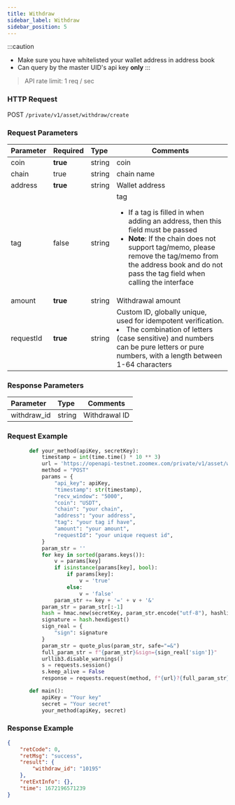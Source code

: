 ```yaml
---
title: Withdraw
sidebar_label: Withdraw
sidebar_position: 5
---
```


:::caution
* Make sure you have whitelisted your wallet address in address book
* Can query by the master UID's api key **only**
:::

> API rate limit: 1 req / sec

### HTTP Request
POST `/private/v1/asset/withdraw/create`

### Request Parameters
| Parameter | Required | Type | Comments|
|:----- |:-------|:-----|------ |
|coin |**true** |string |coin |
|chain |true |string |chain name |
|address |**true** |string |Wallet address |
|tag |false |string |tag <ul><li>If a tag is filled in when adding an address, then this field must be passed</li><li>**Note**: If the chain does not support tag/memo, please remove the tag/memo from the address book and do not pass the tag field when calling the interface</li></ul> |
|amount |**true** |string |Withdrawal amount |
|requestId |**true** |string |Custom ID, globally unique, used for idempotent verification. <li>The combination of letters (case sensitive) and numbers can be pure letters or pure numbers, with a length between 1-64 characters</li> |

### Response Parameters
| Parameter | Type | Comments|
|:----- |:-----|----- |
|withdraw_id |string|Withdrawal ID |

### Request Example

```python
       def your_method(apiKey, secretKey):
           timestamp = int(time.time() * 10 ** 3)
           url = 'https://openapi-testnet.zoomex.com/private/v1/asset/withdraw/create'
           method = "POST"
           params = {
               "api_key": apiKey,
               "timestamp": str(timestamp),
               "recv_window": "5000",
               "coin": "USDT",
               "chain": "your chain",
               "address": "your address",
               "tag": "your tag if have",
               "amount": "your amount",
               "requestId": "your unique request id",
           }
           param_str = ''
           for key in sorted(params.keys()):
               v = params[key]
               if isinstance(params[key], bool):
                   if params[key]:
                       v = 'true'
                   else:
                       v = 'false'
               param_str += key + '=' + v + '&'
           param_str = param_str[:-1]
           hash = hmac.new(secretKey, param_str.encode("utf-8"), hashlib.sha256)
           signature = hash.hexdigest()
           sign_real = {
               "sign": signature
           }
           param_str = quote_plus(param_str, safe="=&")
           full_param_str = f"{param_str}&sign={sign_real['sign']}"
           urllib3.disable_warnings()
           s = requests.session()
           s.keep_alive = False
           response = requests.request(method, f"{url}?{full_param_str}", verify=False)

       def main():
           apiKey = "Your key"
           secret = "Your secret"
           your_method(apiKey, secret)

```

### Response Example

```json
{
    "retCode": 0,
    "retMsg": "success",
    "result": {
        "withdraw_id": "10195"
    },
    "retExtInfo": {},
    "time": 1672196571239
}
```
